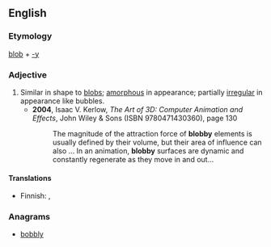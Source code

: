 ==English==

===Etymology===
[[blob]] + [[-y]]

===Adjective===
{{en-adj|er}}

# Similar in shape to [[blob]]s; [[amorphous]] in appearance; partially [[irregular]] in appearance like bubbles.
#* '''2004''', Isaac V. Kerlow, ''The Art of 3D: Computer Animation and Effects'', John Wiley & Sons (ISBN 9780471430360), page 130
#*: The magnitude of the attraction force of '''blobby''' elements is usually defined by  their volume, but their area of influence can also ... In an animation, '''blobby''' surfaces are dynamic and constantly regenerate as they move in and out...

====Translations====
{{trans-top|similar in shape and appearance to blobs}}
* Finnish: {{t|fi|kokkareinen}}, {{t|fi|klimppinen}}
{{trans-mid}}
{{trans-bottom}}

===Anagrams===
* [[bobbly#English|bobbly]]